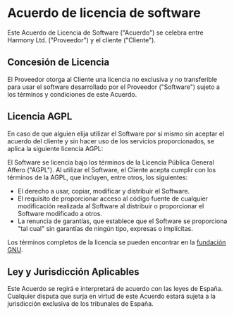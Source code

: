 # Acuerdo de licencia de software

Este Acuerdo de Licencia de Software ("Acuerdo") se celebra entre Harmony Ltd. ("Proveedor") y el cliente ("Cliente").

## Concesión de Licencia

El Proveedor otorga al Cliente una licencia no exclusiva y no transferible para usar el software desarrollado por el Proveedor ("Software") sujeto a los términos y condiciones de este Acuerdo.

## Licencia AGPL

En caso de que alguien elija utilizar el Software por sí mismo sin aceptar el acuerdo del cliente y sin hacer uso de los servicios proporcionados, se aplica la siguiente licencia AGPL:

El Software se licencia bajo los términos de la Licencia Pública General Affero ("AGPL"). Al utilizar el Software, el Cliente acepta cumplir con los términos de la AGPL, que incluyen, entre otros, los siguientes:

- El derecho a usar, copiar, modificar y distribuir el Software.
- El requisito de proporcionar acceso al código fuente de cualquier modificación realizada al Software al distribuir o proporcionar el Software modificado a otros.
- La renuncia de garantías, que establece que el Software se proporciona "tal cual" sin garantías de ningún tipo, expresas o implícitas.

Los términos completos de la licencia se pueden encontrar en la [fundación GNU](https://www.gnu.org/licenses/agpl-3.0.html).

## Ley y Jurisdicción Aplicables

Este Acuerdo se regirá e interpretará de acuerdo con las leyes de España. Cualquier disputa que surja en virtud de este Acuerdo estará sujeta a la jurisdicción exclusiva de los tribunales de España.

